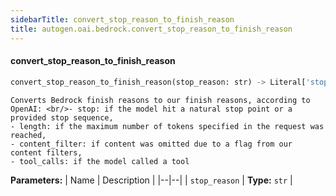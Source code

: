 ```yaml
---
sidebarTitle: convert_stop_reason_to_finish_reason
title: autogen.oai.bedrock.convert_stop_reason_to_finish_reason
---
```


<code class="doc-symbol doc-symbol-heading doc-symbol-function"></code>
#### convert_stop_reason_to_finish_reason

```python
convert_stop_reason_to_finish_reason(stop_reason: str) -> Literal['stop', 'length', 'tool_calls', 'content_filter']
```

    Converts Bedrock finish reasons to our finish reasons, according to OpenAI: <br/>- stop: if the model hit a natural stop point or a provided stop sequence,
    - length: if the maximum number of tokens specified in the request was reached,
    - content_filter: if content was omitted due to a flag from our content filters,
    - tool_calls: if the model called a tool

<b>Parameters:</b>
| Name | Description |
|--|--|
| `stop_reason` | **Type:** `str` |

<br />